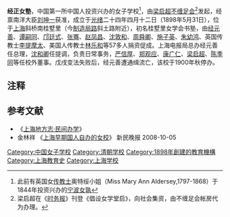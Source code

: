 '''经正女塾'''，中国第一所中国人投资兴办的女子学校<ref>此前有英国女[[传教士|传教士]]奥特绥小姐（Miss Mary Ann Aldersey,1797-1868）于1844年投资兴办的[[宁波女孰|宁波女孰]]</ref>，由[[梁启超|梁启超]][[不缠足会|不缠足会]]<ref>梁启超在《[[时务报|时务报]]》刊登《倡设女学堂启》，向社会集资，由不缠足会帐房代为办理。</ref>发起，经禀南洋大臣[[刘坤一|刘坤一]]获准，成立于[[光绪|光绪]]二十四年四月十二日（1898年5月31日），位于[[上海|上海]]斜桥南桂墅里（今[[制造局路|制造局路]]斜土路附近），初名桂墅里女学会书塾，由[[经元善|经元善]]、[[谭嗣同|谭嗣同]]、[[邝廷式|邝廷式]]、[[张骞|张骞]]、[[赵凤昌|赵凤昌]]、[[沈敦和|沈敦和]]、[[周舜卿|周舜卿]]、[[施子英|施子英]]、[[朱幼鸿|朱幼鸿]]、英国传教士[[李提摩太|李提摩太]]、美国人传教士[[林乐和|林乐和]]等57多人捐资促成。上海电报局总办经元善任总理，[[沈和卿|沈和卿]]任提调，负责日常事务，[[严信厚|严信厚]]、[[郑观应|郑观应]]、[[康广仁|康广仁]]、[[梁启超|梁启超]]、[[陈季同|陈季同]]等任校外董事。戊戌变法失败后，经元善遭通缉流亡，该校于1900年秋停办。

== 注释 ==

<div class="references-small">
<references />
</div>

==参考文献==
*《[http://www.shtong.gov.cn/newsite/node2/node2245/node76660/node76666/node76697/node78789/userobject1ai95727.html 上海地方志·民间办学]{{Wayback|url=http://www.shtong.gov.cn/newsite/node2/node2245/node76660/node76666/node76697/node78789/userobject1ai95727.html |date=20190420082201 }}》
* 金林祥 《[http://www.xmwb.cn/wxpd/bhygb/shzd/200810/t20081006_2048097.htm 上海早期国人自办的女校]{{dead link|date=2018年4月 |bot=InternetArchiveBot |fix-attempted=yes }}》 新民晚报 2008-10-05 

[[Category:中国女子学校|Category:中国女子学校]]
[[Category:清朝学校|Category:清朝学校]]
[[Category:1898年創建的教育機構|Category:1898年創建的教育機構]]
[[Category:上海教育史|Category:上海教育史]]
[[Category:上海学校|Category:上海学校]]
